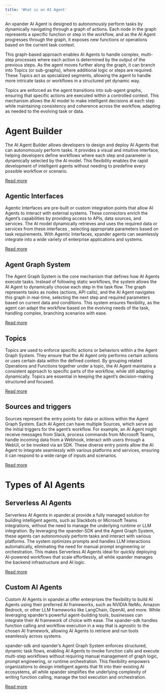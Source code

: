 ```yaml
---
title: 'What is an AI Agent'
---
```


An xpander AI Agent is designed to autonomously perform tasks by dynamically navigating through a graph of actions. Each node in the graph represents a specific function or step in the workflow, and as the AI Agent progresses through the graph, it exposes new functions or operations based on the current task context.

This graph-based approach enables AI Agents to handle complex, multi-step processes where each action is determined by the output of the previous steps. As the agent moves further along the graph, it can branch into Topics (or sub-graphs), where additional logic or steps are required. These Topics act as specialized segments, allowing the agent to handle more intricate tasks or workflows in a structured yet dynamic way.

Topics are enforced as the agent transitions into sub-agent graphs, ensuring that specific actions are executed within a controlled context. This mechanism allows the AI model to make intelligent decisions at each step while maintaining consistency and coherence across the workflow, adapting as needed to the evolving task or data.

# Agent Builder

The AI Agent Builder allows developers to design and deploy AI Agents that can autonomously perform tasks. It provides a visual and intuitive interface, helping developers define workflows where each step and parameter is dynamically selected by the AI model. This flexibility enables the rapid development of intelligent agents without needing to predefine every possible workflow or scenario.

[Read more](/ai-agent-builder/using-agent-builder)

## Agentic Interfaces

Agentic Interfaces are pre-built or custom integration points that allow AI Agents to interact with external systems. These connectors enrich the Agent’s capabilities by providing access to APIs, data sources, and services. The AI model dynamically retrieves and uses the required data or services from these interfaces , selecting appropriate parameters based on task requirements. With Agentic Interfaces, xpander agents can seamlessly integrate into a wide variety of enterprise applications and systems.

[Read more](/agentic-interfaces/introduction)

## Agent Graph System

The Agent Graph System is the core mechanism that defines how AI Agents execute tasks. Instead of following static workflows, the system allows the AI Agent to dynamically choose each step in the task flow. The graph represents tasks as nodes (actions, API calls), and the AI Agent navigates this graph in real-time, selecting the next step and required parameters based on current data and conditions. This system ensures flexibility, as the agent can adapt the workflow based on the evolving needs of the task, handling complex, branching scenarios with ease.

[Read more](/welcome/agent-graph-system)

## Topics

Topics are used to enforce specific actions or behaviors within a the Agent Graph System. They ensure that the AI Agent only performs certain actions or uses certain data within the defined context. By grouping related Operations and Functions together under a topic, the AI Agent maintains a consistent approach to specific parts of the workflow, while still adapting dynamically. Topics are essential in keeping the agent’s decision-making structured and focused.

[Read more](/welcome/prompt-groups)

## Sources and triggers

Sources represent the entry points for data or actions within the Agent Graph System. Each AI Agent can have multiple Sources, which serve as the initial triggers for the agent’s workflow. For example, an AI Agent might receive messages from Slack, process commands from Microsoft Teams, handle incoming data from a Webhook, interact with users through a WebUI, or be invoked via an SDK. These diverse entry points allow the AI Agent to integrate seamlessly with various platforms and services, ensuring it can respond to a wide range of inputs and scenarios.

[Read more](/welcome/source-nodes)

# Types of AI Agents

## Serverless AI Agents

Serverless AI Agents in xpander.ai provide a fully managed solution for building intelligent agents, such as Slackbots or Microsoft Teams integrations, without the need to manage the underlying runtime or LLM integration. By leveraging the xpander-SDK and the Agent Graph System, these agents can autonomously perform tasks and interact with various platforms. The system optimizes prompts and handles LLM interactions automatically, eliminating the need for manual prompt engineering or orchestration. This makes Serverless AI Agents ideal for quickly deploying AI-powered workflows that scale effortlessly, all while xpander manages the backend infrastructure and AI logic.

[Read more](/welcome/serverless-ai-agents)

## Custom AI Agents

Custom AI Agents in xpander.ai offer enterprises the flexibility to build AI Agents using their preferred AI frameworks, such as NVIDIA NeMo, Amazon Bedrock, or other LLM frameworks like LangChain, OpenAI, and more. While leveraging xpander’s powerful agent-building tools, businesses can integrate their AI framework of choice with ease. The xpander-sdk handles function calling and workflow execution in a way that is agnostic to the chosen AI framework, allowing AI Agents to retrieve and run tools seamlessly across systems.

xpander-sdk and xpander’s Agent Graph System enforces structured, dynamic task flows, enabling AI Agents to invoke function calls and execute multi-step workflows without requiring manual management of graph logic, prompt engineering, or runtime orchestration. This flexibility empowers organizations to design intelligent agents that fit into their existing AI ecosystems, all while xpander simplifies the underlying complexity of writing function calling, manage the tool execution and orchestration.

[Read more](/welcome/custom-ai-agents)